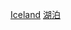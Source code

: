 {{Catnav|頁面分類|地理|水體|湖泊|各國湖泊}}
{{Catnav|頁面分類|地理|地形|湖泊|各國湖泊}}
{{Catnav|頁面分類|地理|各國地理|冰岛地理}}
{{Catnav|頁面分類|地理|各國地理|各國湖泊}}
{{Catnav|頁面分類|各種主題的頁面分類|按國家分類|各國地理|冰岛地理}}
{{Catnav|頁面分類|各種主題的頁面分類|按國家分類|各國地理|各國湖泊}}

{{commons category|Lakes of Iceland}}

[[Category:欧洲各国湖泊|Iceland]]
[[Category:冰岛地理|湖泊]]